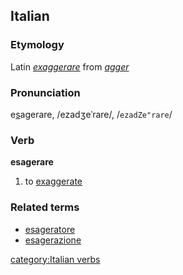 ==Italian==
===Etymology===
Latin ''[[exaggerare]]'' from ''[[agger]]''
===Pronunciation===
e<u>s</u>agerare, /ezadʒeˈrare/, /<tt>ezadZe"rare</tt>/
===Verb===
'''esagerare'''

# to [[exaggerate]]

===Related terms===
*[[esageratore]]
*[[esagerazione]]
[[category:Italian verbs]]